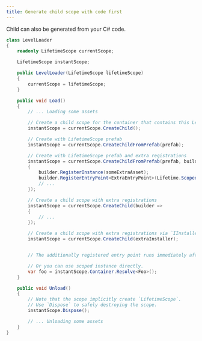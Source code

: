 ```yaml
---
title: Generate child scope with code first
---
```


Child can also be generated from your C# code.

```csharp
class LevelLoader
{
    readonly LifetimeScope currentScope;

    LifetimeScope instantScope;

    public LevelLoader(LifetimeScope lifetimeScope)
    {
        currentScope = lifetimeScope;
    }

    public void Load()
    {
        // ... Loading some assets

        // Create a child scope for the container that contains this LevelLoader instance.
        instantScope = currentScope.CreateChild();

        // Create with LifetimeScope prefab
        instantScope = currentScope.CreateChildFromPrefab(prefab);

        // Create with LifetimeScope prefab and extra registrations
        instantScope = currentScope.CreateChildFromPrefab(prefab, builder =>
        {
            builder.RegisterInstance(someExtraAsset);
            builder.RegisterEntryPoint<ExtraEntryPoint>(Lifetime.Scoped);
            // ...
        });

        // Create a child scope with extra registrations
        instantScope = currentScope.CreateChild(builder =>
        {
            // ...
        });

        // Create a child scope with extra registrations via `IInstaller`
        instantScope = currentScope.CreateChild(extraInstaller);


        // The additionally registered entry point runs immediately after the scope is created...

        // Or you can use scoped instance directly.
        var foo = instantScope.Container.Resolve<Foo>();
    }

    public void Unload()
    {
        // Note that the scope implicitly create `LifetimeScope`.
        // Use `Dispose` to safely destroying the scope.
        instantScope.Dispose();

        // ... Unloading some assets
    }
}
```
